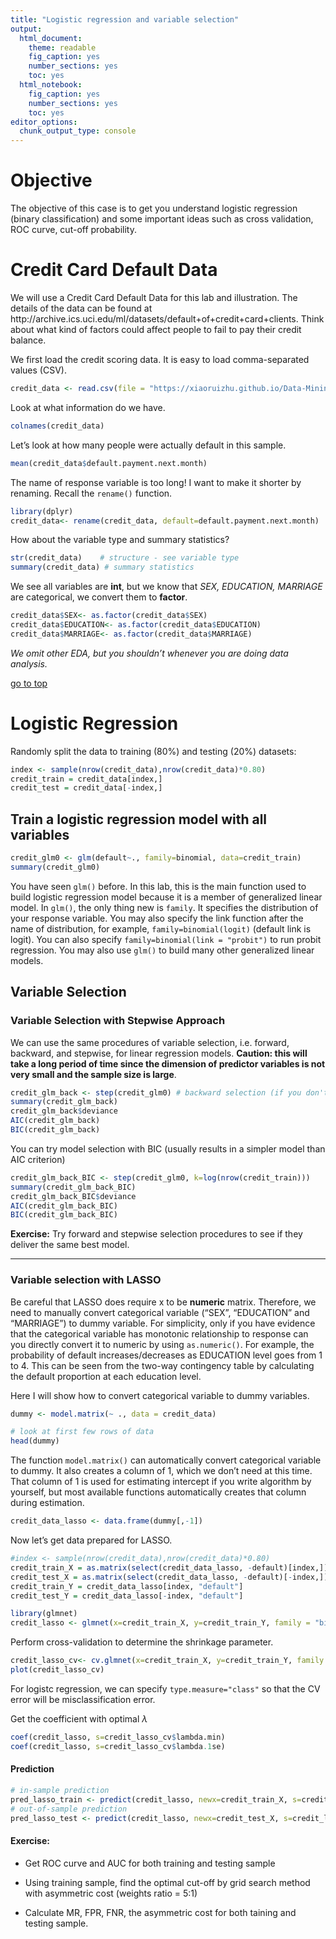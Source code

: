```yaml
---
title: "Logistic regression and variable selection"
output: 
  html_document: 
    theme: readable
    fig_caption: yes
    number_sections: yes
    toc: yes
  html_notebook: 
    fig_caption: yes
    number_sections: yes
    toc: yes
editor_options: 
  chunk_output_type: console
---
```


# Objective

The objective of this case is to get you understand logistic regression (binary classification) and some important ideas such as cross validation, ROC curve, cut-off probability. 

# Credit Card Default Data

We will use a Credit Card Default Data for this lab and illustration. The details of the data can be found at http://archive.ics.uci.edu/ml/datasets/default+of+credit+card+clients. 
Think about what kind of factors could affect people to fail to pay their credit balance.

We first load the credit scoring data. It is easy to load comma-separated values (CSV). 
```r
credit_data <- read.csv(file = "https://xiaoruizhu.github.io/Data-Mining-R/lecture/data/credit_default.csv", header=T)
```

Look at what information do we have.
```r
colnames(credit_data)
```

Let's look at how many people were actually default in this sample.
```r
mean(credit_data$default.payment.next.month)
```

The name of response variable is too long! I want to make it shorter by renaming. Recall the `rename()` function.
```r
library(dplyr)
credit_data<- rename(credit_data, default=default.payment.next.month)
```

How about the variable type and summary statistics?
```r
str(credit_data)    # structure - see variable type
summary(credit_data) # summary statistics
```

We see all variables are **int**, but we know that *SEX, EDUCATION, MARRIAGE* are categorical, we convert them to **factor**.
```r
credit_data$SEX<- as.factor(credit_data$SEX)
credit_data$EDUCATION<- as.factor(credit_data$EDUCATION)
credit_data$MARRIAGE<- as.factor(credit_data$MARRIAGE)
```

*We omit other EDA, but you shouldn't whenever you are doing data analysis.*

[go to top](#header)


# Logistic Regression

Randomly split the data to training (80%) and testing (20%) datasets:
```r
index <- sample(nrow(credit_data),nrow(credit_data)*0.80)
credit_train = credit_data[index,]
credit_test = credit_data[-index,]
```

## Train a logistic regression model with all variables

```r
credit_glm0 <- glm(default~., family=binomial, data=credit_train)
summary(credit_glm0)
```

You have seen `glm()` before. In this lab, this is the main function used to build logistic regression model because it is a member of generalized linear model. In `glm()`, the only thing new is `family`. It specifies the distribution of your response variable. You may also specify the link function after the name of distribution, for example, `family=binomial(logit)` (default link is logit). You can also specify `family=binomial(link = "probit")` to run probit regression. You may also use `glm()` to build many other generalized linear models.

## Variable Selection 

### Variable Selection with Stepwise Approach
We can use the same procedures of variable selection, i.e. forward, backward, and stepwise, for linear regression models. **Caution: this will take a long period of time since the dimension of predictor variables is not very small and the sample size is large**.
```r
credit_glm_back <- step(credit_glm0) # backward selection (if you don't specify anything)
summary(credit_glm_back)
credit_glm_back$deviance
AIC(credit_glm_back)
BIC(credit_glm_back)
```

You can try model selection with BIC (usually results in a simpler model than AIC criterion)
```r
credit_glm_back_BIC <- step(credit_glm0, k=log(nrow(credit_train))) 
summary(credit_glm_back_BIC)
credit_glm_back_BIC$deviance
AIC(credit_glm_back_BIC)
BIC(credit_glm_back_BIC)
```

**Exercise:** Try forward and stepwise selection procedures to see if they deliver the same best model.

**************************


### Variable selection with LASSO

Be careful that LASSO does require x to be **numeric** matrix. Therefore, we need to manually convert categorical variable ("SEX", "EDUCATION" and "MARRIAGE") to dummy variable. For simplicity, only if you have evidence that the categorical variable has monotonic relationship to response can you directly convert it to numeric by using `as.numeric()`. For example, the probability of default increases/decreases as EDUCATION level goes from 1 to 4. This can be seen from the two-way contingency table by calculating the default proportion at each education level. 

Here I will show how to convert categorical variable to dummy variables.

```r
dummy <- model.matrix(~ ., data = credit_data)
```
```r
# look at first few rows of data
head(dummy)
```

The function `model.matrix()` can automatically convert categorical variable to dummy. It also creates a column of 1, which we don't need at this time. That column of 1 is used for estimating intercept if you write algorithm by yourself, but most available functions automatically creates that column during estimation. 

```r
credit_data_lasso <- data.frame(dummy[,-1])
```

Now let's get data prepared for LASSO.
```r
#index <- sample(nrow(credit_data),nrow(credit_data)*0.80)
credit_train_X = as.matrix(select(credit_data_lasso, -default)[index,])
credit_test_X = as.matrix(select(credit_data_lasso, -default)[-index,])
credit_train_Y = credit_data_lasso[index, "default"]
credit_test_Y = credit_data_lasso[-index, "default"]
```


```r
library(glmnet)
credit_lasso <- glmnet(x=credit_train_X, y=credit_train_Y, family = "binomial")
```

Perform cross-validation to determine the shrinkage parameter.
```r
credit_lasso_cv<- cv.glmnet(x=credit_train_X, y=credit_train_Y, family = "binomial", type.measure = "class")
plot(credit_lasso_cv)
```

For logistc regression, we can specify `type.measure="class"` so that the CV error will be misclassification error.

Get the coefficient with optimal $\lambda$
```r
coef(credit_lasso, s=credit_lasso_cv$lambda.min)
coef(credit_lasso, s=credit_lasso_cv$lambda.1se)
```

#### Prediction
```r
# in-sample prediction
pred_lasso_train <- predict(credit_lasso, newx=credit_train_X, s=credit_lasso_cv$lambda.1se, type = "response")
# out-of-sample prediction
pred_lasso_test <- predict(credit_lasso, newx=credit_test_X, s=credit_lasso_cv$lambda.1se, type = "response")
```

#### Exercise:

* Get ROC curve and AUC for both training and testing sample

* Using training sample, find the optimal cut-off by grid search method with asymmetric cost (weights ratio = 5:1)

* Calculate MR, FPR, FNR, the asymmetric cost for both taining and testing sample.

